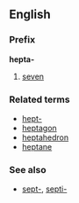 ==English==
===Prefix===
'''hepta-'''

#[[seven]]

===Related terms===
*[[hept-]]
*[[heptagon]]
*[[heptahedron]]
*[[heptane]]

===See also===
*[[sept-]], [[septi-]]